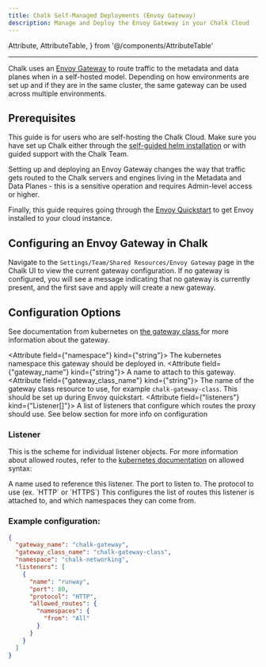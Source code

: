 ```yaml
---
title: Chalk Self-Managed Deployments (Envoy Gateway)
description: Manage and Deploy the Envoy Gateway in your Chalk Cloud
---
```


Attribute,
AttributeTable,
} from '@/components/AttributeTable'

---

Chalk uses an [Envoy Gateway](https://gateway.envoyproxy.io/docs/) to route traffic to the metadata and data planes
when in a self-hosted model. Depending on how environments are set up and if they are in the same cluster,
the same gateway can be used across multiple environments.

## Prerequisites

This guide is for users who are self-hosting the Chalk Cloud. Make sure you have set up Chalk either through the
[self-guided helm installation](https://docs.chalk.ai/docs/helm-installation) or with guided support with the
Chalk Team.

Setting up and deploying an Envoy Gateway changes the way that traffic gets routed to the Chalk servers and engines
living in the Metadata and Data Planes - this is a sensitive operation and requires Admin-level access or higher.

Finally, this guide requires going through the [Envoy Quickstart](https://gateway.envoyproxy.io/docs/tasks/quickstart/)
to get Envoy installed to your cloud instance.


## Configuring an Envoy Gateway in Chalk

Navigate to the `Settings/Team/Shared Resources/Envoy Gateway` page in the Chalk UI
to view the current gateway configuration. If no gateway is configured,
you will see a message indicating that no gateway is currently present, and the
first save and apply will create a new gateway.


## Configuration Options

See documentation from kubernetes on [the gateway class ](https://gateway-api.sigs.k8s.io/api-types/gatewayclass/)
for more information about the gateway.

<AttributeTable>

  <Attribute field={"namespace"} kind={"string"}>
    The kubernetes namespace this gateway should be deployed in.
  </Attribute>
  <Attribute field={"gateway_name"} kind={"string"}>
    A name to attach to this gateway.
  </Attribute>
  <Attribute field={"gateway_class_name"} kind={"string"}>
    The name of the gateway class resource to use,
    for example `chalk-gateway-class`. This should be set up during Envoy quickstart.
  </Attribute>
  <Attribute field={"listeners"} kind={"Listener[]"}>
    A list of listeners that configure which routes the proxy should use. See below section for more info on configuration
  </Attribute>
</AttributeTable>

### Listener

This is the scheme for individual listener objects. For more information about allowed routes, refer to the
[kubernetes documentation](https://registry.terraform.io/providers/metio/k8s/latest/docs/data-sources/gateway_networking_k8s_io_gateway_v1beta1_manifest#allowed_routes) on allowed syntax:

<AttributeTable>
  <Attribute field={"name"} kind={"string"}>
    A name used to reference this listener.
  </Attribute>
  <Attribute field={"port"} kind={"int"}>
    The port to listen to.
  </Attribute>
  <Attribute field={"protocol"} kind={"string"}>
    The protocol to use (ex. `HTTP` or `HTTPS`)
  </Attribute>
  <Attribute field={"allowed_routes"} kind={"Listener[]"}>
    This configures the list of routes this listener is attached to, and which namespaces they can come from.
  </Attribute>
</AttributeTable>

### Example configuration:

```json
{
  "gateway_name": "chalk-gateway",
  "gateway_class_name": "chalk-gateway-class",
  "namespace": "chalk-networking",
  "listeners": [
    {
      "name": "runway",
      "port": 80,
      "protocol": "HTTP",
      "allowed_routes": {
        "namespaces": {
          "from": "All"
        }
      }
    }
  ]
}
```